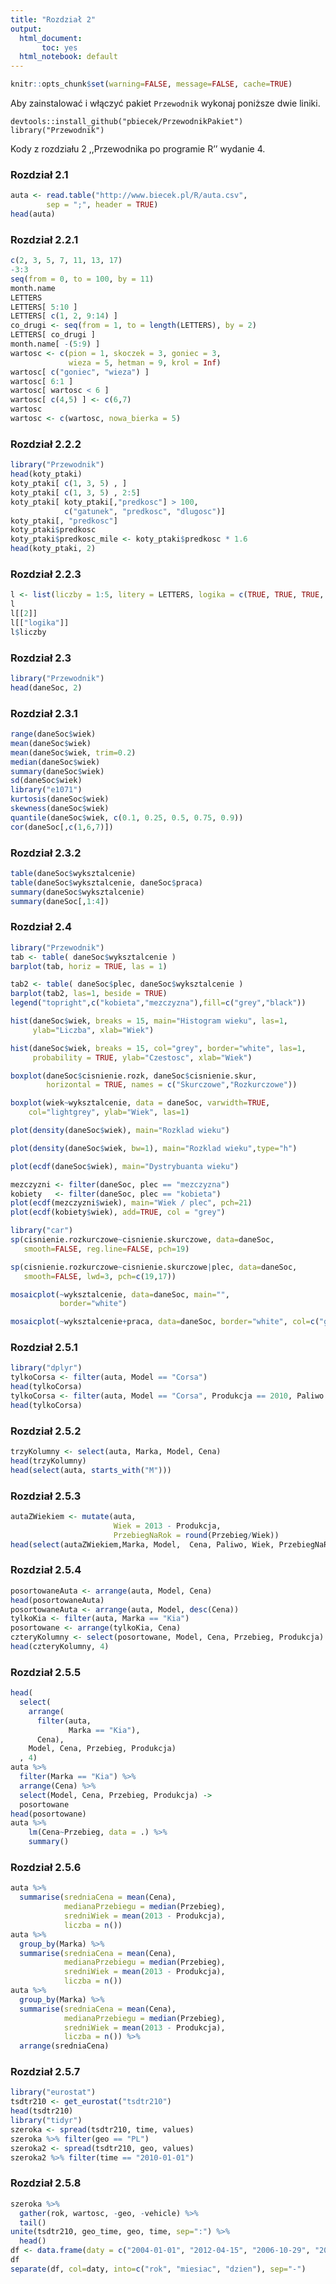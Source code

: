 ```yaml
---
title: "Rozdział 2"
output:
  html_document: 
       toc: yes
  html_notebook: default
---
```


```r
knitr::opts_chunk$set(warning=FALSE, message=FALSE, cache=TRUE)
```

Aby zainstalować i włączyć pakiet `Przewodnik` wykonaj poniższe dwie liniki.

```
devtools::install_github("pbiecek/PrzewodnikPakiet")
library("Przewodnik")
```

Kody z rozdziału 2 ,,Przewodnika po programie R'' wydanie 4.

### Rozdział 2.1

```r
auta <- read.table("http://www.biecek.pl/R/auta.csv", 
		sep = ";", header = TRUE)
head(auta)
```

### Rozdział 2.2.1

```r
c(2, 3, 5, 7, 11, 13, 17)
-3:3
seq(from = 0, to = 100, by = 11)
month.name
LETTERS
LETTERS[ 5:10 ]
LETTERS[ c(1, 2, 9:14) ]
co_drugi <- seq(from = 1, to = length(LETTERS), by = 2)
LETTERS[ co_drugi ]
month.name[ -(5:9) ]
wartosc <- c(pion = 1, skoczek = 3, goniec = 3, 
             wieza = 5, hetman = 9, krol = Inf)
wartosc[ c("goniec", "wieza") ]
wartosc[ 6:1 ]
wartosc[ wartosc < 6 ]
wartosc[ c(4,5) ] <- c(6,7)
wartosc
wartosc <- c(wartosc, nowa_bierka = 5)
```

### Rozdział 2.2.2

```r
library("Przewodnik")
head(koty_ptaki)
koty_ptaki[ c(1, 3, 5) , ]
koty_ptaki[ c(1, 3, 5) , 2:5]
koty_ptaki[ koty_ptaki[,"predkosc"] > 100, 
            c("gatunek", "predkosc", "dlugosc")]
koty_ptaki[, "predkosc"]
koty_ptaki$predkosc
koty_ptaki$predkosc_mile <- koty_ptaki$predkosc * 1.6
head(koty_ptaki, 2)
```

### Rozdział 2.2.3

```r
l <- list(liczby = 1:5, litery = LETTERS, logika = c(TRUE, TRUE, TRUE, FALSE))
l
l[[2]]
l[["logika"]]
l$liczby
```

### Rozdział 2.3

```r
library("Przewodnik")
head(daneSoc, 2)
```

### Rozdział 2.3.1

```r
range(daneSoc$wiek)
mean(daneSoc$wiek)
mean(daneSoc$wiek, trim=0.2)
median(daneSoc$wiek)
summary(daneSoc$wiek)
sd(daneSoc$wiek)
library("e1071")
kurtosis(daneSoc$wiek)
skewness(daneSoc$wiek)
quantile(daneSoc$wiek, c(0.1, 0.25, 0.5, 0.75, 0.9))
cor(daneSoc[,c(1,6,7)])
```

### Rozdział 2.3.2

```r
table(daneSoc$wyksztalcenie)
table(daneSoc$wyksztalcenie, daneSoc$praca)
summary(daneSoc$wyksztalcenie)
summary(daneSoc[,1:4])
```

### Rozdział 2.4

```r
library("Przewodnik")
tab <- table( daneSoc$wyksztalcenie )
barplot(tab, horiz = TRUE, las = 1)

tab2 <- table( daneSoc$plec, daneSoc$wyksztalcenie )
barplot(tab2, las=1, beside = TRUE)
legend("topright",c("kobieta","mezczyzna"),fill=c("grey","black"))

hist(daneSoc$wiek, breaks = 15, main="Histogram wieku", las=1,
     ylab="Liczba", xlab="Wiek")

hist(daneSoc$wiek, breaks = 15, col="grey", border="white", las=1, 
     probability = TRUE, ylab="Czestosc", xlab="Wiek")

boxplot(daneSoc$cisnienie.rozk, daneSoc$cisnienie.skur,
        horizontal = TRUE, names = c("Skurczowe","Rozkurczowe"))

boxplot(wiek~wyksztalcenie, data = daneSoc, varwidth=TRUE,  
    col="lightgrey", ylab="Wiek", las=1)

plot(density(daneSoc$wiek), main="Rozklad wieku")

plot(density(daneSoc$wiek, bw=1), main="Rozklad wieku",type="h")

plot(ecdf(daneSoc$wiek), main="Dystrybuanta wieku")

mezczyzni <- filter(daneSoc, plec == "mezczyzna")
kobiety   <- filter(daneSoc, plec == "kobieta")
plot(ecdf(mezczyzni$wiek), main="Wiek / plec", pch=21)
plot(ecdf(kobiety$wiek), add=TRUE, col = "grey")

library("car")
sp(cisnienie.rozkurczowe~cisnienie.skurczowe, data=daneSoc, 
   smooth=FALSE, reg.line=FALSE, pch=19)

sp(cisnienie.rozkurczowe~cisnienie.skurczowe|plec, data=daneSoc, 
   smooth=FALSE, lwd=3, pch=c(19,17))

mosaicplot(~wyksztalcenie, data=daneSoc, main="", 
           border="white")

mosaicplot(~wyksztalcenie+praca, data=daneSoc, border="white", col=c("grey40", "grey70"))
```

### Rozdział 2.5.1

```r
library("dplyr")
tylkoCorsa <- filter(auta, Model == "Corsa")
head(tylkoCorsa)
tylkoCorsa <- filter(auta, Model == "Corsa", Produkcja == 2010, Paliwo == "diesel")
head(tylkoCorsa)
```

### Rozdział 2.5.2

```r
trzyKolumny <- select(auta, Marka, Model, Cena)
head(trzyKolumny)
head(select(auta, starts_with("M")))
```

### Rozdział 2.5.3

```r
autaZWiekiem <- mutate(auta,
                       Wiek = 2013 - Produkcja,
                       PrzebiegNaRok = round(Przebieg/Wiek))
head(select(autaZWiekiem,Marka, Model,  Cena, Paliwo, Wiek, PrzebiegNaRok))
```

### Rozdział 2.5.4

```r
posortowaneAuta <- arrange(auta, Model, Cena)
head(posortowaneAuta)
posortowaneAuta <- arrange(auta, Model, desc(Cena))
tylkoKia <- filter(auta, Marka == "Kia")
posortowane <- arrange(tylkoKia, Cena)
czteryKolumny <- select(posortowane, Model, Cena, Przebieg, Produkcja)
head(czteryKolumny, 4)
```

### Rozdział 2.5.5

```r
head(
  select( 
    arrange(
      filter(auta, 
             Marka == "Kia"), 
      Cena), 
    Model, Cena, Przebieg, Produkcja)
  , 4)
auta %>% 
  filter(Marka == "Kia") %>% 
  arrange(Cena) %>% 
  select(Model, Cena, Przebieg, Produkcja) -> 
  posortowane
head(posortowane)
auta %>% 
	lm(Cena~Przebieg, data = .) %>% 
	summary()
```

### Rozdział 2.5.6

```r
auta %>%
  summarise(sredniaCena = mean(Cena),
            medianaPrzebiegu = median(Przebieg),
            sredniWiek = mean(2013 - Produkcja),
            liczba = n())
auta %>%
  group_by(Marka) %>%
  summarise(sredniaCena = mean(Cena),
            medianaPrzebiegu = median(Przebieg),
            sredniWiek = mean(2013 - Produkcja),
            liczba = n())
auta %>%
  group_by(Marka) %>%
  summarise(sredniaCena = mean(Cena),
            medianaPrzebiegu = median(Przebieg),
            sredniWiek = mean(2013 - Produkcja),
            liczba = n()) %>%
  arrange(sredniaCena)
```

### Rozdział 2.5.7

```r
library("eurostat")
tsdtr210 <- get_eurostat("tsdtr210")
head(tsdtr210)
library("tidyr")
szeroka <- spread(tsdtr210, time, values)
szeroka %>% filter(geo == "PL")
szeroka2 <- spread(tsdtr210, geo, values)
szeroka2 %>% filter(time == "2010-01-01")
```

### Rozdział 2.5.8

```r
szeroka %>% 
  gather(rok, wartosc, -geo, -vehicle) %>%
  tail()
unite(tsdtr210, geo_time, geo, time, sep=":") %>%
  head()
df <- data.frame(daty = c("2004-01-01", "2012-04-15", "2006-10-29", "2010-03-03"), id = 1:4)
df
separate(df, col=daty, into=c("rok", "miesiac", "dzien"), sep="-")
```
